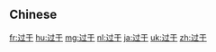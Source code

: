 {{also|過於}}
==Chinese==
{{zh-see|過於}}

[[fr:过于]]
[[hu:过于]]
[[mg:过于]]
[[nl:过于]]
[[ja:过于]]
[[uk:过于]]
[[zh:过于]]